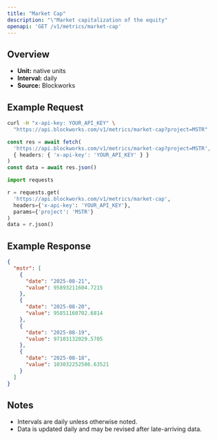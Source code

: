 ```yaml
---
title: "Market Cap"
description: "\"Market capitalization of the equity"
openapi: 'GET /v1/metrics/market-cap'
---
```


## Overview

- **Unit:** native units
- **Interval:** daily
- **Source:** Blockworks

## Example Request

<CodeGroup>

```bash cURL
curl -H "x-api-key: YOUR_API_KEY" \
  "https://api.blockworks.com/v1/metrics/market-cap?project=MSTR"
```

```typescript TypeScript
const res = await fetch(
  'https://api.blockworks.com/v1/metrics/market-cap?project=MSTR',
  { headers: { 'x-api-key': 'YOUR_API_KEY' } }
)
const data = await res.json()
```

```python Python
import requests

r = requests.get(
  'https://api.blockworks.com/v1/metrics/market-cap',
  headers={'x-api-key': 'YOUR_API_KEY'},
  params={'project': 'MSTR'}
)
data = r.json()
```

</CodeGroup>

## Example Response

```json
{
  "mstr": [
    {
      "date": "2025-08-21",
      "value": 95893211604.7215
    },
    {
      "date": "2025-08-20",
      "value": 95851160702.6814
    },
    {
      "date": "2025-08-19",
      "value": 97103132029.5705
    },
    {
      "date": "2025-08-18",
      "value": 103032252506.63521
    }
  ]
}
```

## Notes
- Intervals are daily unless otherwise noted.
- Data is updated daily and may be revised after late-arriving data.
